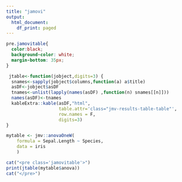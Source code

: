 ```yaml
---
title: "jamovi"
output:
  html_document:
    df_print: paged
---
```



```css
pre.jamovitable{
  color:black;
  background-color: white;
  margin-bottom: 35px;  
}
```

```r
 jtable<-function(jobject,digits=3) {
  snames<-sapply(jobject$columns,function(a) a$title)
  asDF<-jobject$asDF
  tnames<-unlist(lapply(names(asDF) ,function(n) snames[[n]]))
  names(asDF)<-tnames
  kableExtra::kable(asDF,"html",
                    table.attr='class="jmv-results-table-table"',
                    row.names = F,
                    digits=3)
}
```




```r
mytable <- jmv::anovaOneW(
    formula = Sepal.Length ~ Species,
    data = iris
    )
```




```r
cat("<pre class='jamovitable'>")
print(jtable(mytable$anova))
cat("</pre>")
```



